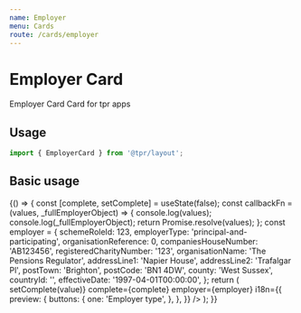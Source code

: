 ```yaml
---
name: Employer
menu: Cards
route: /cards/employer
---
```



# Employer Card

Employer Card Card for tpr apps

## Usage

```js
import { EmployerCard } from '@tpr/layout';
```

## Basic usage

<Playground>
	{() => {
		const [complete, setComplete] = useState(false);
		const callbackFn = (values, _fullEmployerObject) => {
			console.log(values);
			console.log(_fullEmployerObject);
			return Promise.resolve(values);
		};
		const employer = {
			schemeRoleId: 123,
			employerType: 'principal-and-participating',
			organisationReference: 0,
			companiesHouseNumber: 'AB123456',
			registeredCharityNumber: '123',
			organisationName: 'The Pensions Regulator',
			addressLine1: 'Napier House',
			addressLine2: 'Trafalgar Pl',
			postTown: 'Brighton',
			postCode: 'BN1 4DW',
			county: 'West Sussex',
			countryId: '',
			effectiveDate: '1997-04-01T00:00:00',
		};
		return (
			<EmployerCard
				onSaveType={callbackFn}
				onRemove={callbackFn}
				onCorrect={(value) => setComplete(value)}
				complete={complete}
				employer={employer}
				i18n={{
					preview: {
						buttons: {
							one: 'Employer type',
						},
					},
				}}
			/>
		);
	}}
</Playground>
